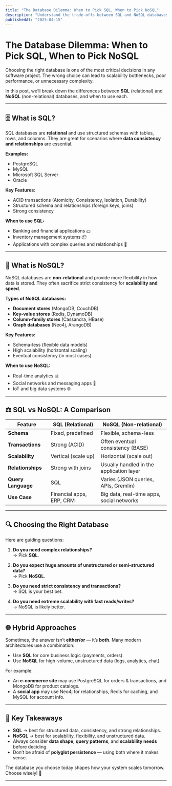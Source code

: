 ```yaml
---
title: "The Database Dilemma: When to Pick SQL, When to Pick NoSQL"
description: "Understand the trade-offs between SQL and NoSQL databases. Learn when to choose relational models versus document, key-value, or graph databases."
publishedAt: "2025-04-15"
---
```


# The Database Dilemma: When to Pick SQL, When to Pick NoSQL

Choosing the right database is one of the most critical decisions in any software project. The wrong choice can lead to scalability bottlenecks, poor performance, or unnecessary complexity.  

In this post, we’ll break down the differences between **SQL** (relational) and **NoSQL** (non-relational) databases, and when to use each.  

---

## 🗄️ What is SQL?

SQL databases are **relational** and use structured schemas with tables, rows, and columns. They are great for scenarios where **data consistency and relationships** are essential.

**Examples:**  
- PostgreSQL  
- MySQL  
- Microsoft SQL Server  
- Oracle  

**Key Features:**  
- ACID transactions (Atomicity, Consistency, Isolation, Durability)  
- Structured schema and relationships (foreign keys, joins)  
- Strong consistency  

**When to use SQL:**  
- Banking and financial applications 💵  
- Inventory management systems 📦  
- Applications with complex queries and relationships 🔗  

---

## 📂 What is NoSQL?

NoSQL databases are **non-relational** and provide more flexibility in how data is stored. They often sacrifice strict consistency for **scalability and speed**.

**Types of NoSQL databases:**  
- **Document stores** (MongoDB, CouchDB)  
- **Key-value stores** (Redis, DynamoDB)  
- **Column-family stores** (Cassandra, HBase)  
- **Graph databases** (Neo4j, ArangoDB)  

**Key Features:**  
- Schema-less (flexible data models)  
- High scalability (horizontal scaling)  
- Eventual consistency (in most cases)  

**When to use NoSQL:**  
- Real-time analytics 📊  
- Social networks and messaging apps 💬  
- IoT and big data systems 🌐  

---

## ⚖️ SQL vs NoSQL: A Comparison

<table>
  <thead>
    <tr>
      <th>Feature</th>
      <th>SQL (Relational)</th>
      <th>NoSQL (Non-relational)</th>
    </tr>
  </thead>
  <tbody>
    <tr>
      <td><strong>Schema</strong></td>
      <td>Fixed, predefined</td>
      <td>Flexible, schema-less</td>
    </tr>
    <tr>
      <td><strong>Transactions</strong></td>
      <td>Strong (ACID)</td>
      <td>Often eventual consistency (BASE)</td>
    </tr>
    <tr>
      <td><strong>Scalability</strong></td>
      <td>Vertical (scale up)</td>
      <td>Horizontal (scale out)</td>
    </tr>
    <tr>
      <td><strong>Relationships</strong></td>
      <td>Strong with joins</td>
      <td>Usually handled in the application layer</td>
    </tr>
    <tr>
      <td><strong>Query Language</strong></td>
      <td>SQL</td>
      <td>Varies (JSON queries, APIs, Gremlin)</td>
    </tr>
    <tr>
      <td><strong>Use Case</strong></td>
      <td>Financial apps, ERP, CRM</td>
      <td>Big data, real-time apps, social networks</td>
    </tr>
  </tbody>
</table>


---

## 🔍 Choosing the Right Database

Here are guiding questions:  

1. **Do you need complex relationships?**  
   → Pick **SQL**.  
   
2. **Do you expect huge amounts of unstructured or semi-structured data?**  
   → Pick **NoSQL**.  

3. **Do you need strict consistency and transactions?**  
   → SQL is your best bet.  

4. **Do you need extreme scalability with fast reads/writes?**  
   → NoSQL is likely better.  

---

## 🌐 Hybrid Approaches

Sometimes, the answer isn’t **either/or** — it’s **both**. Many modern architectures use a combination:  

- Use **SQL** for core business logic (payments, orders).  
- Use **NoSQL** for high-volume, unstructured data (logs, analytics, chat).  

For example:  
- An **e-commerce site** may use PostgreSQL for orders & transactions, and MongoDB for product catalogs.  
- A **social app** may use Neo4j for relationships, Redis for caching, and MySQL for account info.  

---

## 🚀 Key Takeaways

- **SQL** → best for structured data, consistency, and strong relationships.  
- **NoSQL** → best for scalability, flexibility, and unstructured data.  
- Always consider **data shape**, **query patterns**, and **scalability needs** before deciding.  
- Don’t be afraid of **polyglot persistence** — using both where it makes sense.  

The database you choose today shapes how your system scales tomorrow. Choose wisely! 🔑  

---

